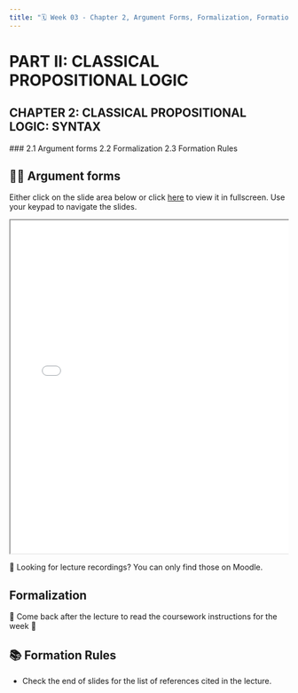 ```yaml
---
title: "🗓️ Week 03 - Chapter 2, Argument Forms, Formalization, Formation Rules"
---
```


# PART II:  CLASSICAL PROPOSITIONAL LOGIC

## CHAPTER 2:  CLASSICAL PROPOSITIONAL LOGIC:  SYNTAX
 ### 2.1 Argument forms
 2.2 Formalization
 2.3 Formation Rules

## 👨‍🏫 Argument forms

Either click on the slide area below or click [here](slides.qmd) to view it in fullscreen.
Use your keypad to navigate the slides.

<div class="container" style="position: relative;overflow: hidden;width: 100%;min-height:600px;">
<iframe src="slides.html" style="position=absolute;top: 0;left: 0;bottom: 0;right: 0;width: 100%;min-height:600px;"></iframe>
</div>

🎥 Looking for lecture recordings? You can only find those on Moodle.

## Formalization

🚧 Come back after the lecture to read the coursework instructions for the week 🚧


## 📚 Formation Rules

- Check the end of slides for the list of references cited in the lecture.

